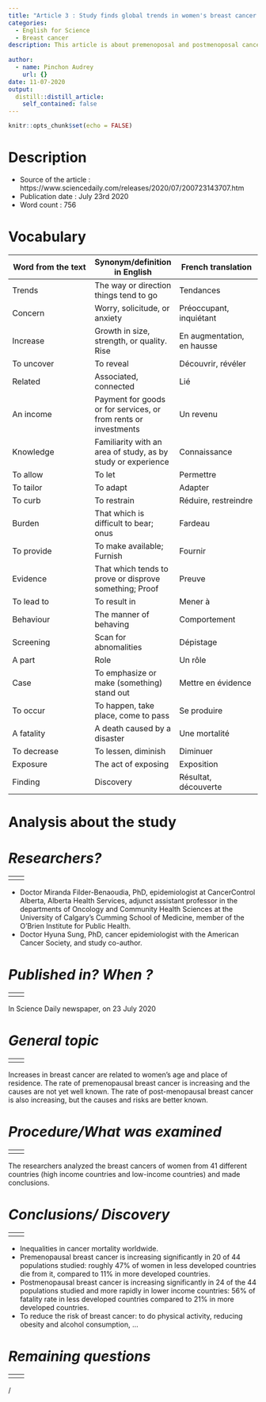```yaml
---
title: "Article 3 : Study finds global trends in women's breast cancer show cause for concern"
categories: 
  - English for Science
  - Breast cancer 
description: This article is about premenoposal and postmenoposal cancer. it shows that there are also inequalities in cancer-related mortality around the world.
  
author:
  - name: Pinchon Audrey
    url: {}
date: 11-07-2020
output:
  distill::distill_article:
    self_contained: false
---
```


```r
knitr::opts_chunk$set(echo = FALSE)
```

# __Description__
- Source of the article : https://www.sciencedaily.com/releases/2020/07/200723143707.htm
- Publication date : July 23rd 2020
- Word count : 756

# __Vocabulary__
| Word from the text | Synonym/definition in English | French translation |
| --- | --- | --- |
| Trends | The way or direction things tend to go | Tendances |
| Concern | Worry, solicitude, or anxiety | Préoccupant, inquiétant |
| Increase | Growth in size, strength, or quality. Rise | En augmentation, en hausse |
| To uncover | To reveal | Découvrir, révéler |
| Related | Associated, connected | Lié |
| An income | Payment for goods or for services, or from rents or investments | Un revenu |
| Knowledge | Familiarity with an area of study, as by study or experience | Connaissance |
| To allow | To let | Permettre |
| To tailor | To adapt | Adapter |
| To curb | To restrain | Réduire, restreindre |
| Burden | That which is difficult to bear; onus | Fardeau |
| To provide | To make available; Furnish | Fournir |
| Evidence | That which tends to prove or disprove something; Proof | Preuve |
| To lead to | To result in | Mener à |
| Behaviour | The manner of behaving | Comportement |
| Screening | Scan for abnomalities | Dépistage |
| A part | Role | Un rôle |
| Case | To emphasize or make (something) stand out | Mettre en évidence |
| To occur | To happen, take place, come to pass | Se produire |
| A fatality | A death caused by a disaster | Une mortalité |
| To decrease | To lessen, diminish | Diminuer |
| Exposure | The act of exposing | Exposition |
| Finding | Discovery | Résultat, découverte |

# __Analysis about the study__

# *__Researchers?__*
|  
| --- | --- |
|  |  |
- Doctor Miranda Filder-Benaoudia, PhD, epidemiologist at CancerControl Alberta, Alberta Health Services, adjunct assistant professor in the departments of Oncology and Community Health Sciences at the University of Calgary's Cumming School of Medicine, member of the O'Brien Institute for Public Health.
- Doctor Hyuna Sung, PhD, cancer epidemiologist with the American Cancer Society, and study co-author.


# *__Published in? When ?__*
|  
| --- | --- |
|  |  |
In Science Daily newspaper, on 23 July 2020

# *__General topic__* 
|  
| --- | --- |
|  |  |
Increases in breast cancer are related to women's age and place of residence. The rate of premenopausal breast cancer is increasing and the causes are not yet well known. The rate of post-menopausal breast cancer is also increasing, but the causes and risks are better known.

# *__Procedure/What was examined__*
|  
| --- | --- |
|  |  |
The researchers analyzed the breast cancers of women from 41 different countries (high income countries and low-income countries) and made conclusions.

# *__Conclusions/ Discovery__*
|  
| --- | --- |
|  |  |
- Inequalities in cancer mortality worldwide. 
-	Premenopausal breast cancer is increasing significantly in 20 of 44 populations studied: roughly 47% of women in less developed countries die from it, compared to 11% in more developed countries. 
-	Postmenopausal breast cancer is increasing significantly in 24 of the 44 populations studied and more rapidly in lower income countries: 56% of fatality rate in less developed countries compared to 21% in more developed countries. 
-	To reduce the risk of breast cancer: to do physical activity, reducing obesity and alcohol consumption, ... 

# *__Remaining questions__*
|  
| --- | --- |
|  |  |
/





